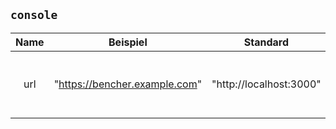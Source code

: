 ## `console`

| Name  |           Beispiel            |        Standard         | Erforderlich |                    Beschreibung                    |
| :---: | :---------------------------: | :---------------------: | :----------: | :------------------------------------------------: |
|  url  | "https://bencher.example.com" | "http://localhost:3000" |      Ja      | Legt die URL für den Bencher UI-Konsolenhost fest. |
